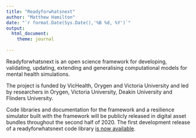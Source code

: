```yaml
---
title: "Readyforwhatsnext"
author: "Matthew Hamilton"
date: "`r format.Date(Sys.Date(),'%B %d, %Y')`"
output: 
  html_document:
    theme: journal
          
---
```


Readyforwhatsnext is an open science framework for developing, validating, updating, extending and generalising computational models for mental health simulations.

The project is funded by VicHealth, Orygen and Victoria University and led by researchers in Orygen, Victoria University, Deakin University and Flinders University. 

Code libraries and documentation for the framework and a resilience simulator built with the framework will be publicly released in digital asset bundles throughout the second half of 2020. The first development release of a readyforwhatsnext code library [is now available](https://readyforwhatsnext.github.io/readyforwhatsnext/ready4fun.html). 
